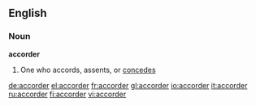 ==English==
===Noun===
'''accorder'''
# {{rare}} One who accords, assents, or [[concedes]]

[[de:accorder]]
[[el:accorder]]
[[fr:accorder]]
[[gl:accorder]]
[[io:accorder]]
[[it:accorder]]
[[ru:accorder]]
[[fi:accorder]]
[[vi:accorder]]